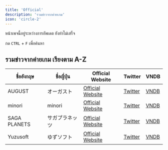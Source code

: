 ```yaml
---
title: 'Official'
description: 'รวมข่าวจากค่ายเกม'
icon: 'circle-2'
---
```


<Note>หน้าเพจนี้อยู่ระหว่างการอัพเดต ยังทำไม่เสร็จ</Note>

<Tip>กด `CTRL` + `F` เพื่อค้นหา</Tip>

## รวมข่าวจากค่ายเกม เรียงตาม A-Z

| **ชื่ออังกฤษ** | **ชื่อญี่ปุ่น** | **Official Website** | **Twitter** | **VNDB** |
|-----------|---------|-------------|-------------|-------------|
|AUGUST|オーガスト| [Official Website](http://www.august-soft.com)|[Twitter](https://twitter.com/august_soft)| [VNDB](https://vndb.org/p95) |
|minori|minori| [Official Website](http://www.minori.ph)|[Twitter](https://twitter.com/nekoten_yuuna)| [VNDB](https://vndb.org/p27) |
|SAGA PLANETS|サガプラネッツ| [Official Website](http://sagaplanets.product.co.jp)|[Twitter](https://twitter.com/SAGAPLANETS)| [VNDB](https://vndb.org/p378) |
|Yuzusoft|ゆずソフト| [Official Website](https://www.yuzu-soft.com)|[Twitter](https://twitter.com/yuzusoft)| [VNDB](https://vndb.org/p98) |